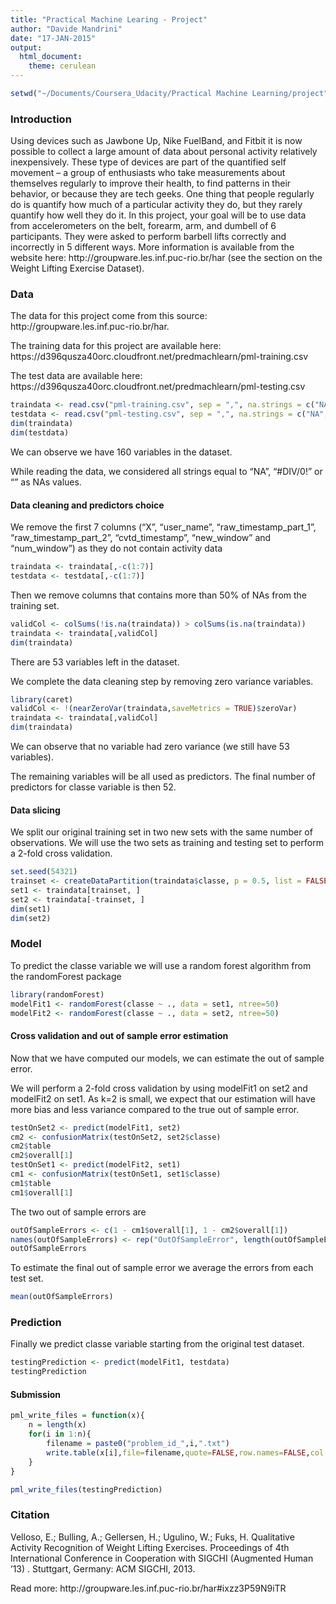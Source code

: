```yaml
---
title: "Practical Machine Learing - Project"
author: "Davide Mandrini"
date: "17-JAN-2015"
output:
  html_document:
    theme: cerulean
---
```


<!-- code required to load data -->
```r
setwd("~/Documents/Coursera_Udacity/Practical Machine Learning/project")
```

### Introduction
Using devices such as Jawbone Up, Nike FuelBand, and Fitbit it is now possible to collect a large amount of data about personal activity relatively inexpensively. These type of devices are part of the quantified self movement – a group of enthusiasts who take measurements about themselves regularly to improve their health, to find patterns in their behavior, or because they are tech geeks. One thing that people regularly do is quantify how much of a particular activity they do, but they rarely quantify how well they do it. In this project, your goal will be to use data from accelerometers on the belt, forearm, arm, and dumbell of 6 participants. They were asked to perform barbell lifts correctly and incorrectly in 5 different ways. More information is available from the website here: http://groupware.les.inf.puc-rio.br/har (see the section on the Weight Lifting Exercise Dataset).

### Data
The data for this project come from this source: http://groupware.les.inf.puc-rio.br/har.

The training data for this project are available here: 
https://d396qusza40orc.cloudfront.net/predmachlearn/pml-training.csv

The test data are available here: 
https://d396qusza40orc.cloudfront.net/predmachlearn/pml-testing.csv

```r
traindata <- read.csv("pml-training.csv", sep = ",", na.strings = c("NA","#DIV/0!",""))
testdata <- read.csv("pml-testing.csv", sep = ",", na.strings = c("NA","#DIV/0!",""))
dim(traindata)
dim(testdata)
```

We can observe we have 160 variables in the dataset.

While reading the data, we considered all strings equal to "NA", "#DIV/0!" or "" as NAs values.

#### Data cleaning and predictors choice

We remove the first 7 columns ("X", "user_name", "raw_timestamp_part_1", "raw_timestamp_part_2", "cvtd_timestamp",
"new_window" and "num_window") as they do not contain activity data

```r
traindata <- traindata[,-c(1:7)]
testdata <- testdata[,-c(1:7)]
```

Then we remove columns that contains more than 50% of NAs from the training set.
```r
validCol <- colSums(!is.na(traindata)) > colSums(is.na(traindata))
traindata <- traindata[,validCol]
dim(traindata)
```

There are 53 variables left in the dataset.

We complete the data cleaning step by removing zero variance variables.
```r
library(caret)
validCol <- !(nearZeroVar(traindata,saveMetrics = TRUE)$zeroVar)
traindata <- traindata[,validCol]
dim(traindata)
```

We can observe that no variable had zero variance (we still have 53 variables).

The remaining variables will be all used as predictors.
The final number of predictors for classe variable is then 52.

#### Data slicing
We split our original training set in two new sets with the same number of observations.
We will use the two sets as training and testing set to perform a 2-fold cross validation.
```r
set.seed(54321)
trainset <- createDataPartition(traindata$classe, p = 0.5, list = FALSE)
set1 <- traindata[trainset, ]
set2 <- traindata[-trainset, ]
dim(set1)
dim(set2)
```

### Model
To predict the classe variable we will use a random forest algorithm from the randomForest package
```r
library(randomForest)
modelFit1 <- randomForest(classe ~ ., data = set1, ntree=50)
modelFit2 <- randomForest(classe ~ ., data = set2, ntree=50)
``` 

#### Cross validation and out of sample error estimation
Now that we have computed our models, we can estimate the out of sample error.

We will perform a 2-fold cross validation by using modelFit1 on set2 and modelFit2 on set1.
As k=2 is small, we expect that our estimation will have more bias and less variance compared to the true out of sample error.

```r
testOnSet2 <- predict(modelFit1, set2)
cm2 <- confusionMatrix(testOnSet2, set2$classe)
cm2$table
cm2$overall[1]
testOnSet1 <- predict(modelFit2, set1)
cm1 <- confusionMatrix(testOnSet1, set1$classe)
cm1$table
cm1$overall[1]
```

The two out of sample errors are
```r
outOfSampleErrors <- c(1 - cm1$overall[1], 1 - cm2$overall[1])
names(outOfSampleErrors) <- rep("OutOfSampleError", length(outOfSampleErrors))
outOfSampleErrors
```

To estimate the final out of sample error we average the errors from each test set.
```r
mean(outOfSampleErrors)
```

### Prediction
Finally we predict classe variable starting from the original test dataset.
```r
testingPrediction <- predict(modelFit1, testdata)
testingPrediction
```


#### Submission
```r
pml_write_files = function(x){
    n = length(x)
    for(i in 1:n){
        filename = paste0("problem_id_",i,".txt")
        write.table(x[i],file=filename,quote=FALSE,row.names=FALSE,col.names=FALSE)
    }
}

pml_write_files(testingPrediction)
```

### Citation
Velloso, E.; Bulling, A.; Gellersen, H.; Ugulino, W.; Fuks, H. Qualitative Activity Recognition of Weight Lifting Exercises. Proceedings of 4th International Conference in Cooperation with SIGCHI (Augmented Human '13) . Stuttgart, Germany: ACM SIGCHI, 2013.

Read more: http://groupware.les.inf.puc-rio.br/har#ixzz3P59N9iTR